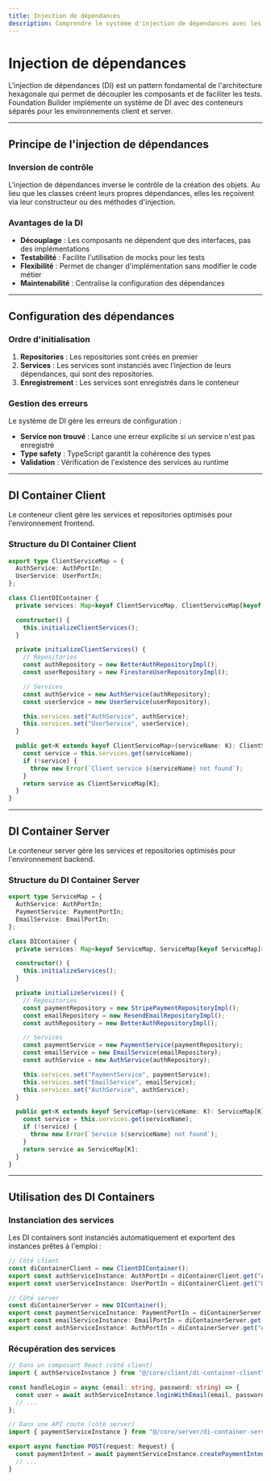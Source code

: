 ```yaml
---
title: Injection de dépendances
description: Comprendre le système d'injection de dépendances avec les DI containers client et server dans Foundation Builder
---
```


# Injection de dépendances

L'injection de dépendances (DI) est un pattern fondamental de l'architecture hexagonale qui permet de découpler les composants et de faciliter les tests. Foundation Builder implémente un système de DI avec des conteneurs séparés pour les environnements client et server.

---

## Principe de l'injection de dépendances

### Inversion de contrôle

L'injection de dépendances inverse le contrôle de la création des objets. Au lieu que les classes créent leurs propres dépendances, elles les reçoivent via leur constructeur ou des méthodes d'injection.

### Avantages de la DI

- **Découplage** : Les composants ne dépendent que des interfaces, pas des implémentations
- **Testabilité** : Facilite l'utilisation de mocks pour les tests
- **Flexibilité** : Permet de changer d'implémentation sans modifier le code métier
- **Maintenabilité** : Centralise la configuration des dépendances

---

## Configuration des dépendances

### Ordre d'initialisation

1. **Repositories** : Les repositories sont créés en premier
2. **Services** : Les services sont instanciés avec l’injection de leurs dépendances, qui sont des repositories.
3. **Enregistrement** : Les services sont enregistrés dans le conteneur

### Gestion des erreurs

Le système de DI gère les erreurs de configuration :

- **Service non trouvé** : Lance une erreur explicite si un service n'est pas enregistré
- **Type safety** : TypeScript garantit la cohérence des types
- **Validation** : Vérification de l'existence des services au runtime

---

## DI Container Client

Le conteneur client gère les services et repositories optimisés pour l'environnement frontend.

### Structure du DI Container Client

```typescript
export type ClientServiceMap = {
  AuthService: AuthPortIn;
  UserService: UserPortIn;
};

class ClientDIContainer {
  private services: Map<keyof ClientServiceMap, ClientServiceMap[keyof ClientServiceMap]> = new Map();

  constructor() {
    this.initializeClientServices();
  }

  private initializeClientServices() {
    // Repositories
    const authRepository = new BetterAuthRepositoryImpl();
    const userRepository = new FirestoreUserRepositoryImpl();

    // Services
    const authService = new AuthService(authRepository);
    const userService = new UserService(userRepository);

    this.services.set("AuthService", authService);
    this.services.set("UserService", userService);
  }

  public get<K extends keyof ClientServiceMap>(serviceName: K): ClientServiceMap[K] {
    const service = this.services.get(serviceName);
    if (!service) {
      throw new Error(`Client service ${serviceName} not found`);
    }
    return service as ClientServiceMap[K];
  }
}
```

---

## DI Container Server

Le conteneur server gère les services et repositories optimisés pour l'environnement backend.

### Structure du DI Container Server

```typescript
export type ServiceMap = {
  AuthService: AuthPortIn;
  PaymentService: PaymentPortIn;
  EmailService: EmailPortIn;
};

class DIContainer {
  private services: Map<keyof ServiceMap, ServiceMap[keyof ServiceMap]> = new Map();

  constructor() {
    this.initializeServices();
  }

  private initializeServices() {
    // Repositories
    const paymentRepository = new StripePaymentRepositoryImpl();
    const emailRepository = new ResendEmailRepositoryImpl();
    const authRepository = new BetterAuthRepositoryImpl();

    // Services
    const paymentService = new PaymentService(paymentRepository);
    const emailService = new EmailService(emailRepository);
    const authService = new AuthService(authRepository);

    this.services.set("PaymentService", paymentService);
    this.services.set("EmailService", emailService);
    this.services.set("AuthService", authService);
  }

  public get<K extends keyof ServiceMap>(serviceName: K): ServiceMap[K] {
    const service = this.services.get(serviceName);
    if (!service) {
      throw new Error(`Service ${serviceName} not found`);
    }
    return service as ServiceMap[K];
  }
}
```

---

## Utilisation des DI Containers

### Instanciation des services

Les DI containers sont instanciés automatiquement et exportent des instances prêtes à l'emploi :

```typescript
// Côté client
const diContainerClient = new ClientDIContainer();
export const authServiceInstance: AuthPortIn = diContainerClient.get("AuthService");
export const userServiceInstance: UserPortIn = diContainerClient.get("UserService");

// Côté server
const diContainerServer = new DIContainer();
export const paymentServiceInstance: PaymentPortIn = diContainerServer.get("PaymentService");
export const emailServiceInstance: EmailPortIn = diContainerServer.get("EmailService");
export const authServiceInstance: AuthPortIn = diContainerServer.get("AuthService");
```

### Récupération des services

```typescript
// Dans un composant React (côté client)
import { authServiceInstance } from "@/core/client/di-container-client";

const handleLogin = async (email: string, password: string) => {
  const user = await authServiceInstance.loginWithEmail(email, password);
  // ...
};

// Dans une API route (côté server)
import { paymentServiceInstance } from "@/core/server/di-container-server";

export async function POST(request: Request) {
  const paymentIntent = await paymentServiceInstance.createPaymentIntent(data);
  // ...
}
```
